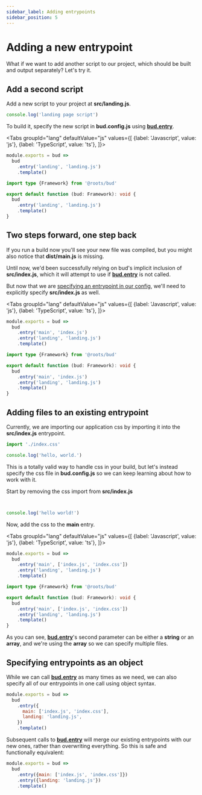 ```yaml
---
sidebar_label: Adding entrypoints
sidebar_position: 5
---
```



# Adding a new entrypoint

What if we want to add another script to our project, which should be built and output separately? Let's try it.

## Add a second script

Add a new script to your project at **src/landing.js**.

```js title='src/landing.js'
console.log('landing page script')
```

To build it, specify the new script in **bud.config.js** using [**bud.entry**](/docs/bud.entry).

<Tabs
  groupId="lang"
  defaultValue="js"
  values={[
    {label: 'Javascript', value: 'js'},
    {label: 'TypeScript', value: 'ts'},
  ]}>
  <TabItem value="js">

```js {3} title='bud.config.js'
module.exports = bud =>
  bud
    .entry('landing', 'landing.js')
    .template()
```

  </TabItem>
  <TabItem value="ts">

```ts {5} title='bud.config.js'
import type {Framework} from '@roots/bud'

export default function (bud: Framework): void {
  bud
    .entry('landing', 'landing.js')
    .template()
}
```

  </TabItem>
</Tabs>

## Two steps forward, one step back

If you run a build now you'll see your new file was compiled, but you might also notice that **dist/main.js** is missing.

Until now, we'd been successfully relying on bud's implicit inclusion of **src/index.js**, which it will attempt to use if [**bud.entry**](/docs/bud.entry) is not called. 

But now that we are [specifying an entrypoint in our config](#add-a-second-script), we'll need to explicitly specify **src/index.js** as well.

<Tabs
  groupId="lang"
  defaultValue="js"
  values={[
    {label: 'Javascript', value: 'js'},
    {label: 'TypeScript', value: 'ts'},
  ]}>
  <TabItem value="js">

```js {3} title='bud.config.js'
module.exports = bud =>
  bud
    .entry('main', 'index.js')
    .entry('landing', 'landing.js')
    .template()
```

  </TabItem>
  <TabItem value="ts">

```ts {5} title='bud.config.js'
import type {Framework} from '@roots/bud'

export default function (bud: Framework): void {
  bud
    .entry('main', 'index.js')
    .entry('landing', 'landing.js')
    .template()
}
```

  </TabItem>
</Tabs>

## Adding files to an existing entrypoint

Currently, we are importing our application css by importing it into the **src/index.js** entrypoint. 

```js {1} title='src/index.js'
import './index.css'

console.log('hello, world.')
```

This is a totally valid way to handle css in your build, but let's instead specify the css file in **bud.config.js** so we can keep learning about how to work with it.

Start by removing the css import from **src/index.js**

```js {1-2} title='src/index.js'


console.log('hello world!')
```

Now, add the css to the **main** entry. 

<Tabs
  groupId="lang"
  defaultValue="js"
  values={[
    {label: 'Javascript', value: 'js'},
    {label: 'TypeScript', value: 'ts'},
  ]}>
  <TabItem value="js">

```js {3} title='bud.config.js'
module.exports = bud =>
  bud
    .entry('main', ['index.js', 'index.css'])
    .entry('landing', 'landing.js')
    .template()
```

  </TabItem>
  <TabItem value="ts">

```ts {5} title='bud.config.ts'
import type {Framework} from '@roots/bud'

export default function (bud: Framework): void {
  bud
    .entry('main', ['index.js', 'index.css'])
    .entry('landing', 'landing.js')
    .template()
}
```

  </TabItem>
</Tabs>

As you can see, [**bud.entry**](/docs/bud.entry)'s second parameter can be either a **string** or an **array**, and we're using the **array** so we can specify multiple files.

## Specifying entrypoints as an object

While we can call [**bud.entry**](/docs/bud.entry) as many times as we need, we can also specify all of our entrypoints in one call using object syntax.

```js {3-6} title='bud.config.js'
module.exports = bud =>
  bud
    .entry({
      main: ['index.js', 'index.css'],
      landing: 'landing.js',
    })
    .template()
```

Subsequent calls to [**bud.entry**](/docs/bud.entry) will merge our existing entrypoints with our new ones, rather than overwriting everything. So this is safe and functionally equivalent:

```js {3-4} title='bud.config.js'
module.exports = bud =>
  bud
    .entry({main: ['index.js', 'index.css']})
    .entry({landing: 'landing.js'})
    .template()
```
